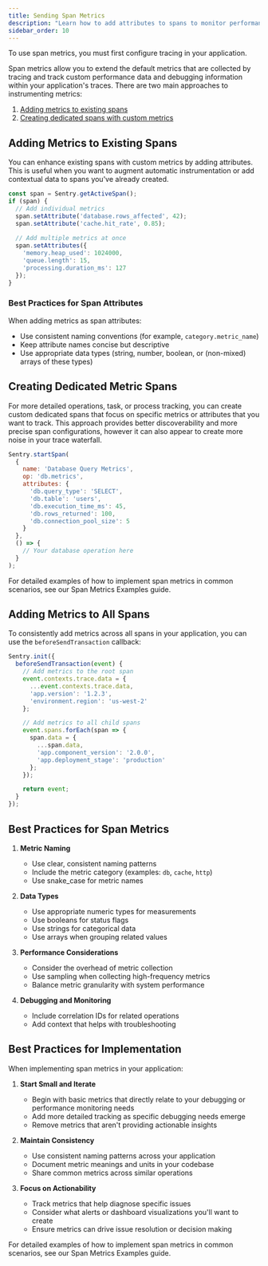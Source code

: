 ```yaml
---
title: Sending Span Metrics
description: "Learn how to add attributes to spans to monitor performance and debug applications "
sidebar_order: 10
---
```


<Alert>

To use span metrics, you must first <PlatformLink to="/tracing/">configure tracing</PlatformLink> in your application.

</Alert>

Span metrics allow you to extend the default metrics that are collected by tracing and track custom performance data and debugging information within your application's traces. There are two main approaches to instrumenting metrics:

1. [Adding metrics to existing spans](#adding-metrics-to-existing-spans)
2. [Creating dedicated spans with custom metrics](#creating-dedicated-metric-spans)

## Adding Metrics to Existing Spans

You can enhance existing spans with custom metrics by adding attributes. This is useful when you want to augment automatic instrumentation or add contextual data to spans you've already created.

```javascript
const span = Sentry.getActiveSpan();
if (span) {
  // Add individual metrics
  span.setAttribute('database.rows_affected', 42);
  span.setAttribute('cache.hit_rate', 0.85);
  
  // Add multiple metrics at once
  span.setAttributes({
    'memory.heap_used': 1024000,
    'queue.length': 15,
    'processing.duration_ms': 127
  });
}
```

### Best Practices for Span Attributes

When adding metrics as span attributes:

- Use consistent naming conventions (for example, `category.metric_name`)
- Keep attribute names concise but descriptive
- Use appropriate data types (string, number, boolean, or (non-mixed) arrays of these types)

## Creating Dedicated Metric Spans

For more detailed operations, task, or process tracking, you can create custom dedicated spans that focus on specific metrics or attributes that you want to track. This approach provides better discoverability and more precise span configurations, however it can also appear to create more noise in your trace waterfall.

```javascript
Sentry.startSpan(
  {
    name: 'Database Query Metrics',
    op: 'db.metrics',
    attributes: {
      'db.query_type': 'SELECT',
      'db.table': 'users',
      'db.execution_time_ms': 45,
      'db.rows_returned': 100,
      'db.connection_pool_size': 5
    }
  },
  () => {
    // Your database operation here
  }
);
```

For detailed examples of how to implement span metrics in common scenarios, see our <PlatformLink to="/tracing/span-metrics/examples/">Span Metrics Examples</PlatformLink> guide.

## Adding Metrics to All Spans

To consistently add metrics across all spans in your application, you can use the `beforeSendTransaction` callback:

```javascript
Sentry.init({
  beforeSendTransaction(event) {
    // Add metrics to the root span
    event.contexts.trace.data = {
      ...event.contexts.trace.data,
      'app.version': '1.2.3',
      'environment.region': 'us-west-2'
    };

    // Add metrics to all child spans
    event.spans.forEach(span => {
      span.data = {
        ...span.data,
        'app.component_version': '2.0.0',
        'app.deployment_stage': 'production'
      };
    });

    return event;
  }
});
```

## Best Practices for Span Metrics

1. **Metric Naming**
   - Use clear, consistent naming patterns
   - Include the metric category (examples: `db`, `cache`, `http`)
   - Use snake_case for metric names

2. **Data Types**
   - Use appropriate numeric types for measurements
   - Use booleans for status flags
   - Use strings for categorical data
   - Use arrays when grouping related values

3. **Performance Considerations**
   - Consider the overhead of metric collection
   - Use sampling when collecting high-frequency metrics
   - Balance metric granularity with system performance

4. **Debugging and Monitoring**
   - Include correlation IDs for related operations
   - Add context that helps with troubleshooting

## Best Practices for Implementation

When implementing span metrics in your application:

1. **Start Small and Iterate**
   - Begin with basic metrics that directly relate to your debugging or performance monitoring needs
   - Add more detailed tracking as specific debugging needs emerge
   - Remove metrics that aren't providing actionable insights

2. **Maintain Consistency**
   - Use consistent naming patterns across your application
   - Document metric meanings and units in your codebase
   - Share common metrics across similar operations

3. **Focus on Actionability**
   - Track metrics that help diagnose specific issues
   - Consider what alerts or dashboard visualizations you'll want to create
   - Ensure metrics can drive issue resolution or decision making

For detailed examples of how to implement span metrics in common scenarios, see our <PlatformLink to="/tracing/span-metrics/examples/">Span Metrics Examples</PlatformLink> guide.